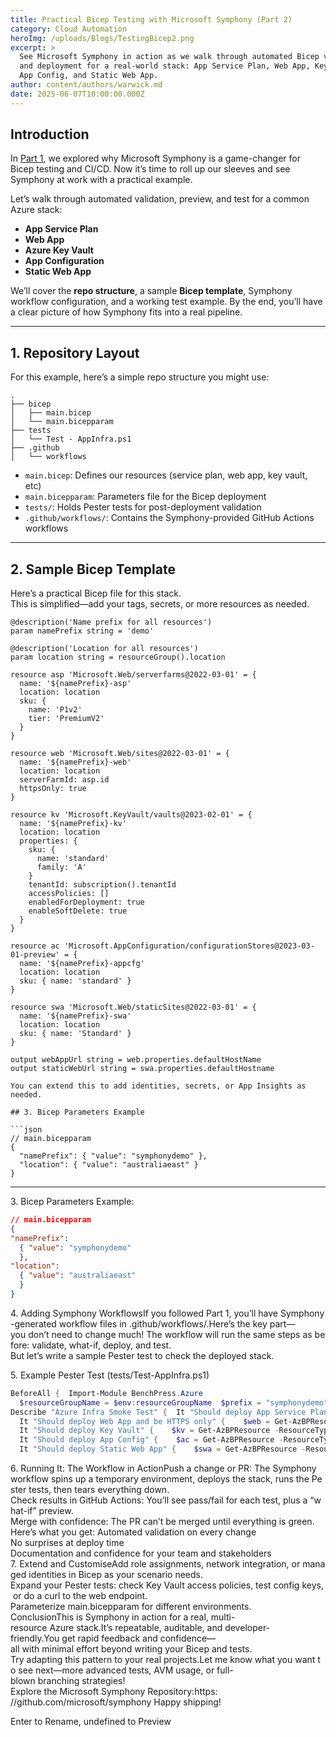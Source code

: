 ```yaml
---
title: Practical Bicep Testing with Microsoft Symphony (Part 2)
category: Cloud Automation
heroImg: /uploads/Blogs/TestingBicep2.png
excerpt: >
  See Microsoft Symphony in action as we walk through automated Bicep validation
  and deployment for a real-world stack: App Service Plan, Web App, Key Vault,
  App Config, and Static Web App.
author: content/authors/warwick.md
date: 2025-06-07T10:00:00.000Z
---
```


## Introduction

In [Part 1](/posts/testing-iac-bicep-with-microsoft-symphony), we explored why Microsoft Symphony is a game-changer for Bicep testing and CI/CD. Now it’s time to roll up our sleeves and see Symphony at work with a practical example.

Let’s walk through automated validation, preview, and test for a common Azure stack:

* **App Service Plan**
* **Web App**
* **Azure Key Vault**
* **App Configuration**
* **Static Web App**

We’ll cover the **repo structure**, a sample **Bicep template**, Symphony workflow configuration, and a working test example. By the end, you’ll have a clear picture of how Symphony fits into a real pipeline.

***

## 1. Repository Layout

For this example, here’s a simple repo structure you might use:

```
.
├── bicep 
│   ├── main.bicep
│   └── main.bicepparam
├── tests 
│   └── Test - AppInfra.ps1
├── .github 
│   └── workflows 
```

* `main.bicep`: Defines our resources (service plan, web app, key vault, etc)
* `main.bicepparam`: Parameters file for the Bicep deployment
* `tests/`: Holds Pester tests for post-deployment validation
* `.github/workflows/`: Contains the Symphony-provided GitHub Actions workflows

***

## 2. Sample Bicep Template

Here’s a practical Bicep file for this stack.\
This is simplified—add your tags, secrets, or more resources as needed.

````bicep
@description('Name prefix for all resources')
param namePrefix string = 'demo'

@description('Location for all resources')
param location string = resourceGroup().location

resource asp 'Microsoft.Web/serverfarms@2022-03-01' = {
  name: '${namePrefix}-asp'
  location: location
  sku: {
    name: 'P1v2'
    tier: 'PremiumV2'
  }
}

resource web 'Microsoft.Web/sites@2022-03-01' = {
  name: '${namePrefix}-web'
  location: location
  serverFarmId: asp.id
  httpsOnly: true
}

resource kv 'Microsoft.KeyVault/vaults@2023-02-01' = {
  name: '${namePrefix}-kv'
  location: location
  properties: {
    sku: {
      name: 'standard'
      family: 'A'
    }
    tenantId: subscription().tenantId
    accessPolicies: []
    enabledForDeployment: true
    enableSoftDelete: true
  }
}

resource ac 'Microsoft.AppConfiguration/configurationStores@2023-03-01-preview' = {
  name: '${namePrefix}-appcfg'
  location: location
  sku: { name: 'standard' }
}

resource swa 'Microsoft.Web/staticSites@2022-03-01' = {
  name: '${namePrefix}-swa'
  location: location
  sku: { name: 'Standard' }
}

output webAppUrl string = web.properties.defaultHostName
output staticWebUrl string = swa.properties.defaultHostname

You can extend this to add identities, secrets, or App Insights as needed.

## 3. Bicep Parameters Example

```json
// main.bicepparam
{
  "namePrefix": { "value": "symphonydemo" },
  "location": { "value": "australiaeast" }
}

````

***

3\. Bicep Parameters Example:

```json
// main.bicepparam
{  
"namePrefix": 
  { "value": "symphonydemo" 
  },  
"location": 
  { "value": "australiaeast" 
  }
}
```

4. Adding Symphony WorkflowsIf you followed Part 1, you’ll have Symphony-generated workflow files in .github/workflows/.Here’s the key part—you don’t need to change much! The workflow will run the same steps as before: validate, what-if, deploy, and test.
But let’s write a sample Pester test to check the deployed stack.






5. Example Pester Test (tests/Test-AppInfra.ps1)

```powershell
BeforeAll {  Import-Module BenchPress.Azure
  $resourceGroupName = $env:resourceGroupName  $prefix = "symphonydemo"}
Describe "Azure Infra Smoke Test" {  It "Should deploy App Service Plan" {    $asp = Get-AzBPResource -ResourceType 'Microsoft.Web/serverfarms' -ResourceGroupName $resourceGroupName -ResourceName "$prefix-asp"    $asp | Should -Not -BeNullOrEmpty  }
  It "Should deploy Web App and be HTTPS only" {    $web = Get-AzBPResource -ResourceType 'Microsoft.Web/sites' -ResourceGroupName $resourceGroupName -ResourceName "$prefix-web"    $web | Should -Not -BeNullOrEmpty    $web.properties.httpsOnly | Should -Be $true}
  It "Should deploy Key Vault" {    $kv = Get-AzBPResource -ResourceType 'Microsoft.KeyVault/vaults' -ResourceGroupName $resourceGroupName -ResourceName "$prefix-kv"    $kv | Should -Not -BeNullOrEmpty    $kv.properties.enableSoftDelete | Should -Be $true}
  It "Should deploy App Config" {    $ac = Get-AzBPResource -ResourceType 'Microsoft.AppConfiguration/configurationStores' -ResourceGroupName $resourceGroupName -ResourceName "$prefix-appcfg"    $ac | Should -Not -BeNullOrEmpty}
  It "Should deploy Static Web App" {    $swa = Get-AzBPResource -ResourceType 'Microsoft.Web/staticSites' -ResourceGroupName $resourceGroupName -ResourceName "$prefix-swa"    $swa | Should -Not -BeNullOrEmpty}}
```

6. Running It: The Workflow in ActionPush a change or PR: The Symphony workflow spins up a temporary environment, deploys the stack, runs the Pester tests, then tears everything down.
Check results in GitHub Actions: You’ll see pass/fail for each test, plus a “what-if” preview.
Merge with confidence: The PR can’t be merged until everything is green.
Here’s what you get:
Automated validation on every change
No surprises at deploy time
Documentation and confidence for your team and stakeholders
7. Extend and CustomiseAdd role assignments, network integration, or managed identities in Bicep as your scenario needs.
Expand your Pester tests: check Key Vault access policies, test config keys, or do a curl to the web endpoint.
Parameterize main.bicepparam for different environments.
ConclusionThis is Symphony in action for a real, multi-resource Azure stack.It’s repeatable, auditable, and developer-friendly.You get rapid feedback and confidence—all with minimal effort beyond writing your Bicep and tests.
Try adapting this pattern to your real projects.Let me know what you want to see next—more advanced tests, AVM usage, or full-blown branching strategies!
Explore the Microsoft Symphony Repository\:https: //github.com/microsoft/symphony
Happy shipping! 























Enter to Rename, undefined to Preview












